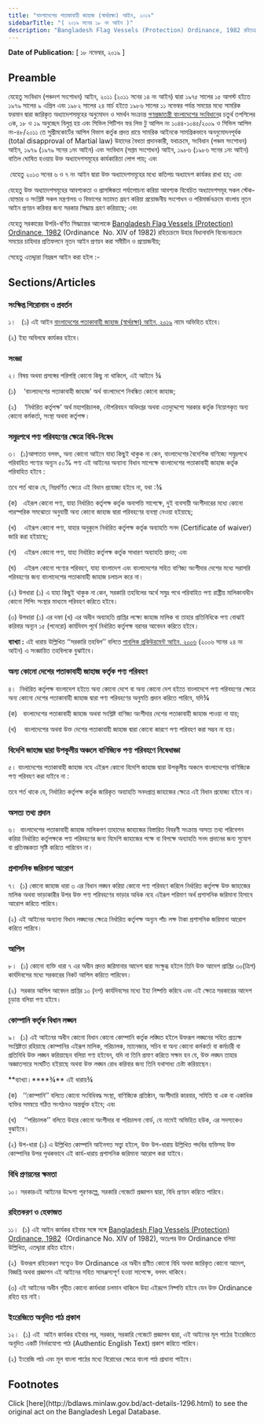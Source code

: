 ```yaml
---
title: "বাংলাদেশের পতাকাবাহী জাহাজ (স্বার্থরক্ষা) আইন, ২০১৯"
sidebarTitle: "( ২০১৯ সনের ১৮ নং আইন )"
description: "Bangladesh Flag Vessels (Protection) Ordinance, 1982 রহিতক্রমে উহার বিধানাবলি বিবেচনাক্রমে সময়ের চাহিদার প্রতিফলনে নূতন আইন প্রণয়নকল্পে প্রণীত আইন"
---
```


**Date of Publication:** [ ১৮ নভেম্বর, ২০১৯ ]

## Preamble

যেহেতু সংবিধান (পঞ্চদশ সংশোধন) আইন, ২০১১ (২০১১ সনের ১৪ নং আইন) দ্বারা ১৯৭৫ সালের ১৫ আগস্ট হইতে ১৯৭৯ সালের ৯ এপ্রিল এবং ১৯৮২ সালের ২৪ মার্চ হইতে ১৯৮৬ সালের ১১ নভেম্বর পর্যন্ত সময়ের মধ্যে সামরিক ফরমান দ্বারা জারিকৃত অধ্যাদেশসমূহের অনুমোদন ও সমর্থন সংক্রান্ত [গণপ্রজাতন্ত্রী বাংলাদেশের সংবিধান](/act-957.html "গণপ্রজাতন্ত্রী বাংলাদেশের সংবিধান")ের চতুর্থ তপশিলের ৩ক, ১৮ ও ১৯ অনুচ্ছেদ বিলুপ্ত হয় এবং সিভিল পিটিশন ফর লিভ টু আপিল নং ১০৪৪-১০৪৫/২০০৯ ও সিভিল আপিল নং-৪৮/২০১১ তে সুপ্রীমকোর্টের আপিল বিভাগ কর্তৃক প্রদত্ত রায়ে সামরিক আইনকে সামগ্রিকভাবে অননুমোদনপূর্বক (total disapproval of Martial law) উহাদের বৈধতা প্রদানকারী, যথাক্রমে, সংবিধান (পঞ্চম সংশোধন) আইন, ১৯৭৯ (১৯৭৯ সনের ১নং আইন) এবং সংবিধান (সপ্তম সংশোধন) আইন, ১৯৮৬ (১৯৮৬ সনের ১নং আইন) বাতিল ঘোষিত হওয়ায় উক্ত অধ্যাদেশসমূহের কার্যকারিতা লোপ পায়; এবং

 যেহেতু ২০১৩ সনের ৬ ও ৭ নং আইন দ্বারা উক্ত অধ্যাদেশসমূহের মধ্যে কতিপয় অধ্যাদেশ কার্যকর রাখা হয়; এবং

যেহেতু উক্ত অধ্যাদেশসমূহের আবশ্যকতা ও প্রাসঙ্গিকতা পর্যালোচনা করিয়া আবশ্যক বিবেচিত অধ্যাদেশসমূহ সকল স্টেক-হোল্ডার ও সংশ্লিষ্ট সকল মন্ত্রণালয় ও বিভাগের মতামত গ্রহণ করিয়া প্রয়োজনীয় সংশোধন ও পরিমার্জনক্রমে বাংলায় নূতন আইন প্রণয়ন করিবার জন্য সরকার সিদ্ধান্ত গ্রহণ করিয়াছে; এবং

যেহেতু সরকারের উপরি-বর্ণিত সিদ্ধান্তের আলোকে [Bangladesh Flag Vessels (Protection) Ordinance, 1982](/act-625.html "Bangladesh Flag Vessels (Protection) Ordinance, 1982") (Ordinance  No. XIV of 1982) রহিতক্রমে উহার বিধানাবলি বিবেচনাক্রমে সময়ের চাহিদার প্রতিফলনে নূতন আইন প্রণয়ন করা সমীচীন ও প্রয়োজনীয়;

সেহেতু এতদ্দ্বারা নিম্নরূপ আইন করা হইল :-

## Sections/Articles

### সংক্ষিপ্ত শিরোনাম ও প্রবর্তন

১।   (১) এই আইন [বাংলাদেশের পতাকাবাহী জাহাজ (স্বার্থরক্ষা) আইন, ২০১৯](/act-1296.html "বাংলাদেশের পতাকাবাহী জাহাজ (স্বার্থরক্ষা) আইন, ২০১৯") নামে অভিহিত হইবে।

(২) ইহা অবিলম্বে কার্যকর হইবে।

### সংজ্ঞা

২। বিষয় অথবা প্রসঙ্গের পরিপন্থি কোনো কিছু না থাকিলে, এই আইনে ¾

(১)    ‘বাংলাদেশের পতাকাবাহী জাহাজ’ অর্থ বাংলাদেশে নিবন্ধিত কোনো জাহাজ;

(২)    ‘নির্ধারিত কর্তৃপক্ষ’ অর্থ মহাপরিচালক, নৌপরিবহন অধিদপ্তর অথবা এতদুদ্দেশ্যে সরকার কর্তৃক নিয়োগকৃত অন্য কোনো কর্মকর্তা, সংস্থা অথবা কর্তৃপক্ষ।

### সমুদ্রপথে পণ্য পরিবহণের ক্ষেত্রে বিধি-নিষেধ

৩।  (১)আপাতত বলবৎ, অন্য কোনো আইনে যাহা কিছুই থাকুক না কেন, বাংলাদেশের বৈদেশিক বাণিজ্যে সমুদ্রপথে পরিবাহিত পণ্যের অন্যূন ৫০% পণ্য এই আইনের অন্যান্য বিধান সাপেক্ষে বাংলাদেশের পতাকাবাহী জাহাজ কর্তৃক পরিবাহিত হইবে :

তবে শর্ত থাকে যে, নিম্নবর্ণিত ক্ষেত্রে এই বিধান প্রযোজ্য হইবে না, যথা :¾

(ক)   এইরূপ কোনো পণ্য, যাহা নির্ধারিত কর্তৃপক্ষ কর্তৃক অনাপত্তি সাপেক্ষে, দুই ব্যবসায়ী অংশীদারের মধ্যে কোনো পারস্পরিক সমঝোতা অনুযায়ী অন্য কোনো জাহাজ দ্বারা পরিবহণের ব্যবস্থা নেওয়া হইয়াছে;

(খ)    এইরূপ কোনো পণ্য, যাহার অনুকূলে নির্ধারিত কর্তৃপক্ষ কর্তৃক অব্যাহতি সনদ (Certificate of waiver) জারি করা হইয়াছে;

(গ)    এইরূপ কোনো পণ্য, যাহা নির্ধারিত কর্তৃপক্ষ কর্তৃক সাধারণ অব্যাহতি প্রদত্ত; এবং

(ঘ)    এইরূপ কোনো পণ্যের পরিবহণ, যাহা বাংলাদেশ এবং বাংলাদেশের সহিত বাণিজ্য অংশীদার দেশের মধ্যে সরাসরি পরিবহণের জন্য বাংলাদেশের পতাকাবাহী জাহাজ চলাচল করে না।

(২) উপধারা (১) এ যাহা কিছুই থাকুক না কেন, সরকারি তহবিলের অর্থে সমুদ্র পথে পরিবাহিত পণ্য রাষ্ট্রীয় মালিকানাধীন কোনো শিপিং সংস্থার মাধ্যমে পরিবহণ করিতে হইবে।

(৩) উপধারা (১) এর দফা (খ) এর অধীন অব্যাহতি প্রাপ্তির লক্ষ্যে জাহাজ মালিক বা তাহার প্রতিনিধিকে পণ্য বোঝাই করিবার অন্যূন ১৫ (পনেরো) কার্যদিবস পূর্বে নির্ধারিত কর্তৃপক্ষ বরাবর আবেদন করিতে হইবে।

**ব্যাখ্যা :** এই ধারায় উল্লিখিত ‘‘সরকারি তহবিল’’ বলিতে [পাবলিক প্রকিউরমেন্ট আইন, ২০০৬](/act-942.html "পাবলিক প্রকিউরমেন্ট আইন, ২০০৬") (২০০৬ সনের ২৪ নং আইন) এ সংজ্ঞায়িত তহবিলকে বুঝাইবে।

### অন্য কোনো দেশের পতাকাবাহী জাহাজ কর্তৃক পণ্য পরিবহণ

৪।  নির্ধারিত কর্তৃপক্ষ বাংলাদেশ হইতে অন্য কোনো দেশে বা অন্য কোনো দেশ হইতে বাংলাদেশে পণ্য পরিবহণের ক্ষেত্রে অন্য কোনো দেশের পতাকাবাহী জাহাজ দ্বারা পণ্য পরিবহণের অনুমতি প্রদান করিতে পারিবে, যদি¾

(ক)   বাংলাদেশের পতাকাবাহী জাহাজ অথবা সংশ্লিষ্ট বাণিজ্য অংশীদার দেশের পতাকাবাহী জাহাজ পাওয়া না যায়;

(খ)    বাংলাদেশের অথবা উক্ত দেশের পতাকাবাহী জাহাজ দ্বারা কোনো কারণে পণ্য পরিবহণ করা সম্ভব না হয়।

### বিদেশি জাহাজ দ্বারা উপকূলীয় অঞ্চলে বাণিজ্যিক পণ্য পরিবহণে নিষেধাজ্ঞা

৫। বাংলাদেশের পতাকাবাহী জাহাজ নহে এইরূপ কোনো বিদেশি জাহাজ দ্বারা উপকূলীয় অঞ্চলে বাংলাদেশের বাণিজ্যিক পণ্য পরিবহণ করা যাইবে না :

তবে শর্ত থাকে যে, নির্ধারিত কর্তৃপক্ষ কর্তৃক জারিকৃত অব্যাহতি সনদপ্রাপ্ত জাহাজের ক্ষেত্রে এই বিধান প্রযোজ্য হইবে না।

### অসত্য তথ্য প্রদান

৬।  বাংলাদেশের পতাকাবাহী জাহাজ মালিকগণ তাহাদের জাহাজের বিস্তারিত বিবরণী সংক্রান্ত অসত্য তথ্য পরিবেশন করিয়া নির্ধারিত কর্তৃপক্ষকে পণ্য পরিবহণের জন্য বিদেশি জাহাজের পক্ষে বা বিপক্ষে অব্যাহতি সনদ প্রদানের জন্য সুযোগ বা প্রতিবন্ধকতা সৃষ্টি করিতে পারিবেন না।

### প্রশাসনিক জরিমানা আরোপ

৭।  (১) কোনো জাহাজ ধারা ৩ এর বিধান লঙ্ঘন করিয়া কোনো পণ্য পরিবহণ করিলে নির্ধারিত কর্তৃপক্ষ উক্ত জাহাজের মালিক অথবা ভাড়াকারীর উপর উক্ত পণ্য পরিবহণের ভাড়ার অধিক নহে এইরূপ পরিমাণ অর্থ প্রশাসনিক জরিমানা হিসাবে আরোপ করিতে পারিবে।

(২) এই আইনের অন্যান্য বিধান লঙ্ঘনের ক্ষেত্রে নির্ধারিত কর্তৃপক্ষ অন্যূন পাঁচ লক্ষ টাকা প্রশাসনিক জরিমানা আরোপ করিতে পারিবে।

### আপিল

৮।  (১) কোনো ব্যক্তি ধারা ৭ এর অধীন প্রদত্ত জরিমানার আদেশ দ্বারা সংক্ষুব্ধ হইলে তিনি উক্ত আদেশ প্রাপ্তির ৩০(ত্রিশ) কার্যদিবসের মধ্যে সরকারের নিকট আপিল করিতে পারিবেন।

(২)  সরকার আপিল আবেদন প্রাপ্তির ১০ (দশ) কার্যদিবসের মধ্যে ইহা নিষ্পত্তি করিবে এবং এই ক্ষেত্রে সরকারের আদেশ চূড়ান্ত বলিয়া গণ্য হইবে।

### কোম্পানি কর্তৃক বিধান লঙ্ঘন

৯।  (১) এই আইনের অধীন কোনো বিধান কোনো কোম্পানি কর্তৃক লঙ্ঘিত হইলে উক্তরূপ লঙ্ঘনের সহিত প্রত্যক্ষ সংশ্লিষ্টতা রহিয়াছে কোম্পানির এইরূপ মালিক, পরিচালক, ম্যানেজার, সচিব বা অন্য কোনো কর্মকর্তা বা কর্মচারী বা প্রতিনিধি উক্ত লঙ্ঘন করিয়াছেন বলিয়া গণ্য হইবেন, যদি না তিনি প্রমাণ করিতে সক্ষম হন যে, উক্ত লঙ্ঘন তাহার অজ্ঞাতসারে সংঘটিত হইয়াছে অথবা উক্ত লঙ্ঘন রোধ করিবার জন্য তিনি যথাসাধ্য চেষ্টা করিয়াছেন।

**ব্যাখ্যা।\*\***¾\*\* এই ধারায়¾

(ক)   ‘‘কোম্পানি’’ বলিতে কোনো সংবিধিবদ্ধ সংস্থা, বাণিজ্যিক প্রতিষ্ঠান, অংশীদারি কারবার, সমিতি বা এক বা একাধিক ব্যক্তির সমন্বয়ে গঠিত সংগঠনও অন্তর্ভুক্ত হইবে; এবং

(খ)    ‘‘পরিচালক’’ বলিতে উহার কোনো অংশীদার বা পরিচালনা বোর্ড, যে নামেই অভিহিত হউক, এর সদস্যকেও বুঝাইবে।

(২) উপ-ধারা (১) এ উল্লিখিত কোম্পানি আইনগত সত্ত্বা হইলে, উক্ত উপ-ধারায় উল্লিখিত পদবির ব্যক্তিসহ উক্ত কোম্পানির উপর পৃথকভাবে এই কার্য-ধারায় প্রশাসনিক জরিমানা আরোপ করা যাইবে।

### বিধি প্রণয়নের ক্ষমতা

১০। সরকারএই আইনের উদ্দেশ্য পূরণকল্পে, সরকারি গেজেটে প্রজ্ঞাপন দ্বারা, বিধি প্রণয়ন করিতে পারিবে।

### রহিতকরণ ও হেফাজত

১১।  (১) এই আইন কার্যকর হইবার সঙ্গে সঙ্গে [Bangladesh Flag Vessels (Protection) Ordinance, 1982](/act-625.html "Bangladesh Flag Vessels (Protection) Ordinance, 1982")  (Ordinance No. XIV of 1982), অতঃপর উক্ত Ordinance বলিয়া উল্লিখিত, এতদ্দ্বারা রহিত হইবে।

(২)  উক্তরূপ রহিতকরণ সত্ত্বেও উক্ত Ordinance এর অধীন প্রণীত কোনো বিধি অথবা জারিকৃত কোনো আদেশ, বিজ্ঞপ্তি অথবা প্রজ্ঞাপন এই আইনের সহিত সামঞ্জস্যপূর্ণ হওয়া সাপেক্ষে, বলবৎ থাকিবে।

(৩) এই আইনের অধীন গৃহীত কোনো কার্যধারা চলমান থাকিলে উহা এইরূপে নিষ্পত্তি হইবে যেন উক্ত Ordinance রহিত হয় নাই।

### ইংরেজিতে অনূদিত পাঠ প্রকাশ

১২।  (১) এই  আইন কার্যকর হইবার পর, সরকার, সরকারি গেজেটে প্রজ্ঞাপন দ্বারা, এই আইনের মূল পাঠের ইংরেজিতে অনূদিত একটি নির্ভরযোগ্য পাঠ (Authentic English Text) প্রকাশ করিতে পারিবে।

(২) ইংরেজি পাঠ এবং মূল বাংলা পাঠের মধ্যে বিরোধের ক্ষেত্রে বাংলা পাঠ প্রাধান্য পাইবে।

## Footnotes

<Note>
  Click [here](http://bdlaws.minlaw.gov.bd/act-details-1296.html) to see the original act on the Bangladesh Legal Database.
</Note>
